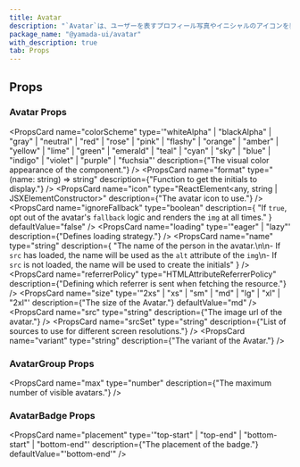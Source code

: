 ```yaml
---
title: Avatar
description: "`Avatar`は、ユーザーを表すプロフィール写真やイニシャルのアイコンを表示するコンポーネントです。"
package_name: "@yamada-ui/avatar"
with_description: true
tab: Props
---
```


## Props

### Avatar Props

<PropsCard
  name="colorScheme"
  type='"whiteAlpha" | "blackAlpha" | "gray" | "neutral" | "red" | "rose" | "pink" | "flashy" | "orange" | "amber" | "yellow" | "lime" | "green" | "emerald" | "teal" | "cyan" | "sky" | "blue" | "indigo" | "violet" | "purple" | "fuchsia"'
  description={"The visual color appearance of the component."}
/>
<PropsCard
  name="format"
  type="(name: string) => string"
  description={"Function to get the initials to display."}
/>
<PropsCard
  name="icon"
  type="ReactElement<any, string | JSXElementConstructor<any>>"
  description={"The avatar icon to use."}
/>
<PropsCard
  name="ignoreFallback"
  type="boolean"
  description={
    "If `true`, opt out of the avatar's `fallback` logic and renders the `img` at all times."
  }
  defaultValue="false"
/>
<PropsCard
  name="loading"
  type='"eager" | "lazy"'
  description={"Defines loading strategy."}
/>
<PropsCard
  name="name"
  type="string"
  description={
    "The name of the person in the avatar.\n\n- If `src` has loaded, the name will be used as the `alt` attribute of the `img`\n- If `src` is not loaded, the name will be used to create the initials"
  }
/>
<PropsCard
  name="referrerPolicy"
  type="HTMLAttributeReferrerPolicy"
  description={"Defining which referrer is sent when fetching the resource."}
/>
<PropsCard
  name="size"
  type='"2xs" | "xs" | "sm" | "md" | "lg" | "xl" | "2xl"'
  description={"The size of the Avatar."}
  defaultValue="md"
/>
<PropsCard
  name="src"
  type="string"
  description={"The image url of the avatar."}
/>
<PropsCard
  name="srcSet"
  type="string"
  description={"List of sources to use for different screen resolutions."}
/>
<PropsCard
  name="variant"
  type="string"
  description={"The variant of the Avatar."}
/>

### AvatarGroup Props

<PropsCard
  name="max"
  type="number"
  description={"The maximum number of visible avatars."}
/>

### AvatarBadge Props

<PropsCard
  name="placement"
  type='"top-start" | "top-end" | "bottom-start" | "bottom-end"'
  description={"The placement of the badge."}
  defaultValue="'bottom-end'"
/>

